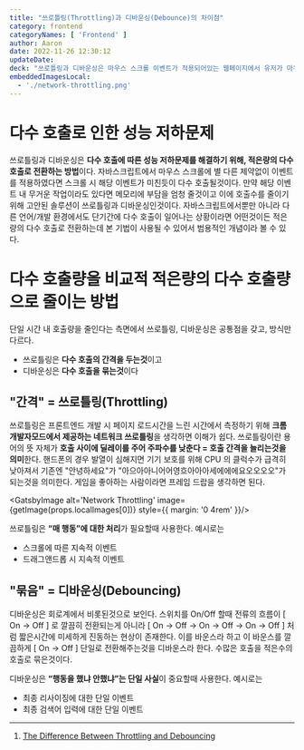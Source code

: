 ```yaml
---
title: "쓰로틀링(Throttling)과 디바운싱(Debounce)의 차이점"
category: frontend
categoryNames: [ 'Frontend' ]
author: Aaron
date: 2022-11-26 12:30:12
updateDate: 
deck: "쓰로틀링과 디바운싱은 마우스 스크롤 이벤트가 적용되어있는 웹페이지에서 유저가 마우스 스크롤을 하니 수백수천번의 호출이 일어나 브라우저가 메모리 외상을 입는 등의 상황에 대한 해결책이다. 다수 호출로 인한 성능저하를 방지하기 위해서는 호출 수를 줄이면 된다. 호출 수를 줄이는 방법 중 호출간 간격을 두는것이 쓰로틀링(Throttling)이고 다수 호출을 적은수의 호출로 그룹핑하는걸 디바운싱(Debouncing)이라한다."
embeddedImagesLocal:
  - './network-throttling.png'
---
```



# 다수 호출로 인한 성능 저하문제

쓰로틀링과 디바운싱은 **다수 호출에 따른 성능 저하문제를 해결하기 위해, 적은량의 다수 호출로 전환하는 방법**이다. 자바스크립트에서 마우스 스크롤에 별 다른 제약없이 이벤트를 적용하였다면 스크롤 시 해당 이벤트가 미친듯이 다수 호출될것이다. 만약 해당 이벤트 내 무거운 작업이라도 있다면 메모리에 부담을 엄청 줄것이고 이에 호출수를 줄이기 위해 고안된 솔루션이 쓰로틀링과 디바운싱인것이다. 자바스크립트에서뿐만 아니라 다른 언어/개발 환경에서도 단기간에 다수 호출이 일어나는 상황이라면 어떤것이든 적은 량의 다수 호출로 전환하는데 본 기법이 사용될 수 있어서 범용적인 개념이라 볼 수 있다.

# 다수 호출량을 비교적 적은량의 다수 호출량으로 줄이는 방법

단일 시간 내 호출량을 줄인다는 측면에서 쓰로틀링, 디바운싱은 공통점을 갖고, 방식만 다르다.

- 쓰로틀링은 **다수 호출의 간격을 두는것**이고
- 디바운싱은 **다수 호출을 묶는것**이다

## "간격" = 쓰로틀링(Throttling)

쓰로틀링은 프론트엔드 개발 시 페이지 로드시간을 느린 시간에서 측정하기 위해 **크롬 개발자모드에서 제공하는 네트워크 쓰로틀링**을 생각하면 이해가 쉽다. 쓰로틀링이란 용어의 뜻 자체가 **호출 사이에 딜레이를 주어 주파수를 낮춘다 = 호출 간격을 늘리는것을 의미**한다. 핸드폰의 경우 발열이 심해지면 기기 보호를 위해 CPU 의 클럭수가 급격히 낮아져서 기존엔 "안녕하세요"가 "아으아아니어어영흐아아아세에에에요오오오오"가 되는것을 의미한다. 게임을 좋아하는 사람이라면 프레임 드랍을 생각하면 된다.

<GatsbyImage
    alt='Network Throttling'
    image={getImage(props.localImages[0])}
    style={{ margin: '0 4rem' }}/>

쓰로틀링은 **“매 행동”에 대한 처리**가 필요할때 사용한다. 예시로는
- 스크롤에 따른 지속적 이벤트
- 드래그앤드롭 시 지속적 이벤트

## "묶음" = 디바운싱(Debouncing)

디바운싱은 회로계에서 비롯된것으로 보인다. 스위치를 On/Off 할때 전류의 흐름이 [ On → Off ] 로 깔끔히 전환되는게 아니라 [ On → Off → On → Off → On → Off ] 처럼 짧은시간에 미세하게 진동하는 현상이 존재한다. 이를 바운스라 하고 이 바운스를 깔끔하게 [ On → Off ] 단일로 전환해주는것을 디바운스라 한다. 수많은 호출을 적은수의 호출로 묶은것이다.

디바운싱은 **“행동을 했냐 안했냐”는 단일 사실**이 중요할때 사용한다. 예시로는
- 최종 리사이징에 대한 단일 이벤트
- 최종 검색어 입력에 대한 단일 이벤트

---

1. [The Difference Between Throttling and Debouncing](https://css-tricks.com/the-difference-between-throttling-and-debouncing/)
